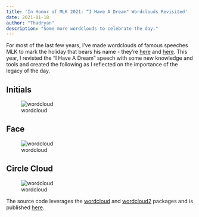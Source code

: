 ```yaml
---
title: 'In Honor of MLK 2021: “I Have A Dream" Wordclouds Revisited'
date: 2021-01-18 
author: "Thadryan"
description: "Some more wordclouds to celebrate the day."
---
```


For most of the last few years, I've made wordclouds of famous speeches MLK to mark the holiday that bears his name - they're [here](https://sweeney-th.github.io/2018/01/16/in-honor-of-mlk-i-have-a-dream-wordcloud-example-in-r/) and [here](https://sweeney-th.github.io/2020/01/20/in-honor-of-mlk-2020-i-have-a-dream-wordcloud-example-in-r/). This year, I revisted the "I Have A Dream" speech with some new knowledge and tools and created the following as I reflected on the importance of the legacy of the day.

## Initials
![wordcloud](/assets/MLK/2021/initials.png)

## Face
![wordcloud](/assets/MLK/2021/mlk-face.png)

## Circle Cloud
![wordcloud](/assets/MLK/2021/dream-circle2.png)


The source code leverages the [wordcloud](https://www.rdocumentation.org/packages/wordcloud/versions/2.6  ) and [wordcloud2](https://www.rdocumentation.org/packages/wordcloud2/versions/0.2.1) packages and is published [here](https://github.com/sweeney-th/MLK-wordclouds).


